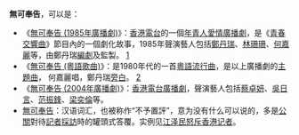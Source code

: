 '''無可奉告'''，可以是：
* 《[[無可奉告_(1985年廣播劇)|無可奉告 (1985年廣播劇)]]》：[[香港電台|香港電台]]的一個[[年青人|年青人]][[愛情|愛情]][[廣播劇|廣播劇]]，是《[[青春交響曲|青春交響曲]]》節目內的一個劇化故事，1985年聲演藝人包括[[鄭丹瑞|鄭丹瑞]]、[[林珊珊|林珊珊]]、[[何嘉麗|何嘉麗]]等，由鄭丹瑞[[編劇|編劇]]及監製。 [http://www.youtube.com/watch?v=RE5_-wZ_FNw&feature=related] {{Wayback|url=http://www.youtube.com/watch?v=RE5_-wZ_FNw&feature=related |date=20161011144817 }}
* 《[[無可奉告_(粵語歌曲)|無可奉告 (粵語歌曲)]]》：是1980年代的一首[[粵語流行曲|粵語流行曲]]，是以上廣播劇的[[主題曲|主題曲]]， 何嘉麗唱，鄭丹瑞[[旁白|旁白]]。 [https://web.archive.org/web/20090130063402/http://www.51t.com/ting/657a3ec5/3ccdb8e2/]
* 《[[無可奉告_(2004年廣播劇)|無可奉告 (2004年廣播劇)]]》：[[香港電台|香港電台]][[廣播劇|廣播劇]]，聲演藝人包括[[蔡卓妍|蔡卓妍]]、[[吳日言|吳日言]]、[[范振鋒|范振鋒]]、[[梁奕倫|梁奕倫]]等。
* [[不予置評|無可奉告]]：汉语词汇，也被称作“不予置評”，意为没有什么可以说的，多是[[公關|公關]]對待[[記者|記者]][[採訪|採訪]]時的罐頭式答覆。实例见[[江泽民怒斥香港记者|江泽民怒斥香港记者]]。
{{disambig|Cat=四字消歧义}}